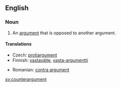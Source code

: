 ==English==
{{wikipedia}}

===Noun===
{{en-noun}}

# An [[argument]] that is opposed to another argument.

====Translations====
{{trans-top|an argument that is opposed to another argument}}
* Czech: [[protiargument]] {{m}}
* Finnish: [[vastaväite]], [[vasta-argumentti]]
{{trans-mid}}
* Romanian: [[contra argument]]
{{trans-bottom}}

[[sv:counterargument]]